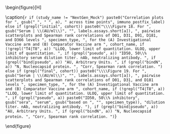 \begin{figure}[H]
\center

\includegraphics[width=1\textwidth]{`r here("immuno_graphical", "output", attr(config,"config"), paste0("pairs_across_timepoints_", a, cohort, ".pdf"))`}

\caption{`r if (study_name != "NextGen_Mock") paste0("Correlation plots for ", gsub("_", " ", a), " across time points", immuno_postfix_label)            else if (grepl("initial", cohort)) paste0("\\\\Figure 18. For ", gsub("Serum | \\(AU/ml\\)", "", labels.assays.short[a]), ", pairwise scatterplots and Spearman rank correlations of D01, D31, D91, D181, and D366 levels ", specimen_type, ", for the (A) Investigational Vaccine arm and (B) Comparator Vaccine arm ", cohort_name, if (!grepl("T4|T8", a)) "LLOQ, lower limit of quantitation. ULOQ, upper limit of quantitation. ", if (grepl("pseudo", a)) "ID50, 50\\% inhibitory serum dilution titer. nAb, neutralizing antibody. ", if (grepl("bind|pseudo", a)) "AU, Arbitrary Units. ", if (grepl("bindN", a)) "N, Nucleocapsid protein. ", "Corr, Spearman rank correlation. ")            else if (grepl("final", cohort)) paste0("\\\\Figure 19. For ", gsub("Serum | \\(AU/ml\\)", "", labels.assays.short[a]), ", pairwise scatterplots and Spearman rank correlations of D01, D31, and D181 levels ", specimen_type, ", for the (A) Investigational Vaccine arm and (B) Comparator Vaccine arm ", cohort_name, if (!grepl("T4|T8", a)) "LLOQ, lower limit of quantitation. ULOQ, upper limit of quantitation. ", if (grepl("pseudo", a)) paste0("ID50, 50\\% inhibitory", gsub("sera", "serum", gsub("based on ", "", specimen_type)), "dilution titer. nAb, neutralizing antibody. "), if (grepl("bind|pseudo", a)) "AU, Arbitrary Units. ", if (grepl("bindN", a)) "N, Nucleocapsid protein. ", "Corr, Spearman rank correlation. ")`}

\end{figure}

\hphantom{Random text to appease the latex god}
